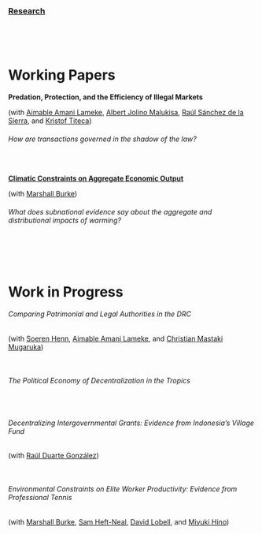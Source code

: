 ### [Research](index.html)

  &nbsp; 

  &nbsp; 


# Working Papers

**Predation, Protection, and the Efficiency of Illegal Markets**

(with [Aimable Amani Lameke](https://marakujakivuresearch.com), [Albert Jolino Malukisa](https://marakujakivuresearch.com), [Raúl Sánchez de la Sierra](https://raulsanchezdelasierra.com), and [Kristof Titeca](https://www.uantwerpen.be/en/staff/kristof-titeca/))

###### How are transactions governed in the shadow of the law?

  &nbsp; 
  
[**Climatic Constraints on Aggregate Economic Output**](files/BurkeTanutama2019climatic.pdf)

(with [Marshall Burke](https://web.stanford.edu/~mburke/))

###### What does subnational evidence say about the aggregate and distributional impacts of warming?

  &nbsp; 

  &nbsp; 

# Work in Progress
  
###### Comparing Patrimonial and Legal Authorities in the DRC

(with [Soeren Henn](http://soerenhenn.com), [Aimable Amani Lameke](https://marakujakivuresearch.com), and [Christian Mastaki Mugaruka](https://marakujakivuresearch.com))

  &nbsp; 
  

###### The Political Economy of Decentralization in the Tropics

  &nbsp; 

###### Decentralizing Intergovernmental Grants: Evidence from Indonesia's Village Fund

(with [Raúl Duarte González](https://scholar.harvard.edu/rduarte))

  &nbsp; 

###### Environmental Constraints on Elite Worker Productivity: Evidence from Professional Tennis 

(with [Marshall Burke](https://web.stanford.edu/~mburke/), [Sam Heft-Neal](http://stanford.edu/~samhn/), [David Lobell](https://lobell-lab.stanford.edu/), and [Miyuki Hino](https://www.miyukihino.com/))

  &nbsp; 